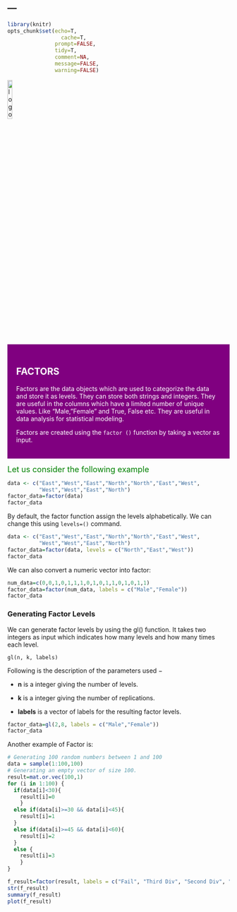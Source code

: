 ---
---
```r
library(knitr)
opts_chunk$set(echo=T,
	             cache=T,
               prompt=FALSE,
               tidy=T,
               comment=NA,
               message=FALSE,
               warning=FALSE)
```

<a href="index.html">
  <img src="images/logo.png" alt="logo"  style="width:15%;">
</a>

<div style="background-color:purple;color:white;padding:20px;">
  <h2>**FACTORS**</h2>
  <p>Factors are the data objects which are used to categorize the data and store it as levels. They can store both strings and integers. They are useful in the columns which have a limited number of unique values. Like "Male, "Female" and True, False etc. They are useful in data analysis for statistical modeling.

Factors are created using the `factor ()` function by taking a vector as input.
</p>
</div>


<font size="4" color="green"> Let us consider the following example</font>

```r
data <- c("East","West","East","North","North","East","West",
          "West","West","East","North")
factor_data=factor(data)
factor_data
```
By default, the factor function assign the levels alphabetically. We can change this using `levels=()` command.

```r
data <- c("East","West","East","North","North","East","West",
          "West","West","East","North")
factor_data=factor(data, levels = c("North","East","West"))
factor_data
```

We can also convert a numeric vector into factor:

```r
num_data=c(0,0,1,0,1,1,1,0,1,0,1,1,0,1,0,1,1)
factor_data=factor(num_data, labels = c("Male","Female"))
factor_data
```

### Generating Factor Levels
We can generate factor levels by using the gl() function. It takes two integers as input which indicates how many levels and how many times each level.

```
gl(n, k, labels)
```
Following is the description of the parameters used −

* __n__ is a integer giving the number of levels.

* __k__ is a integer giving the number of replications.

* __labels__ is a vector of labels for the resulting factor levels.

```r
factor_data=gl(2,8, labels = c("Male","Female"))
factor_data
```

Another example of Factor is:

```r
# Generating 100 random numbers between 1 and 100
data = sample(1:100,100)
# Generating an empty vector of size 100.
result=mat.or.vec(100,1)
for (i in 1:100) {
  if(data[i]<30){
    result[i]=0
    }
  else if(data[i]>=30 && data[i]<45){
    result[i]=1
  }
  else if(data[i]>=45 && data[i]<60){
    result[i]=2
  }
  else {
    result[i]=3
    }
}

f_result=factor(result, labels = c("Fail", "Third Div", "Second Div", "First Div"))
str(f_result)
summary(f_result)
plot(f_result)

```
